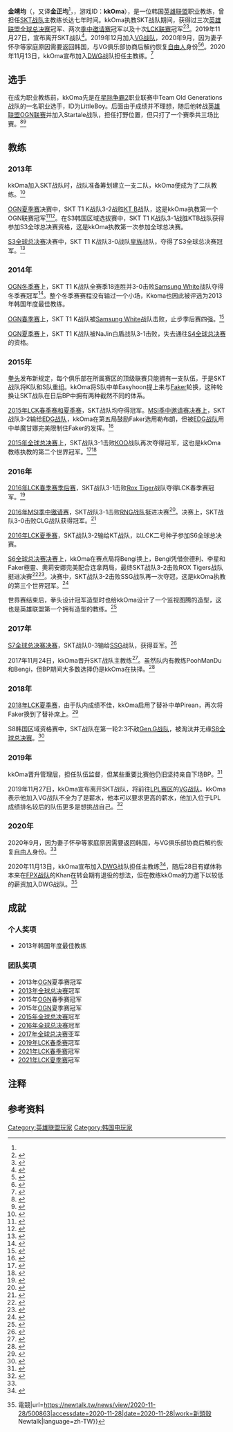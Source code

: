 {{NoteTA
| G1 = Games
| G2 = LOL
}}
{{Infobox Pro Gaming player|ID=kkOma|awards=|years6=2020年11月13日 - 现在|team5=[[VG电子竞技俱乐部|VG战队]]|years5=2019年12月 - 2020年9月|team4=[[T1_(电竞队伍)|SKT T1战队]]|years4=2017年 - 2019年11月27日|team3=[[T1_(电竞队伍)|SKT T1战队]]|years3=2014年 - 2017年|team2=[[T1_(电竞队伍)|SKT T1 K战队]]|years2=2012年 - 2014年|team1=[[StarTale|StarTale]]战队|years1=2011年10月 - 2012年4月|website=|earnings=|name=金靖均|games=[[英雄联盟|英雄联盟]]|coach=|league=|team=|role=教练、监督|nationality={{大韩民国}}|hometown=|birth_date={{birth date and age|1985|12|23}}|status=[[教练|教练]]|caption=|image=KkOma at 2015 League of Legends World Championship.jpg|name_trans={{lang|ko|김정균}}|team6=[[Damwon_Gaming|DWG战队]]}}

'''金靖均'''{{NoteTag|KeSPA韩国电竞协会微博官方账号翻译。<ref>{{Cite web|title=[2018 LCK 春季赛] @KT电子竞技俱乐部, KSV, @SKT_T1俱乐部, Jin Air Greenwings, @KING-ZONEDragonX俱乐部 第二轮比赛 出战名单|url=https://m.weibo.cn/detail/4377956409841123|accessdate=|author=Official_KeSPA|date=|format=|publisher=|language=|archiveurl=https://archive.today/20210110075556/https://m.weibo.cn/status/4209121210763166|archivedate=2021-01-10|dead-url=no}}</ref>}}（{{lang-ko|김정균}}，又译'''金正均'''<ref name=":0" />，{{bd|1985年|12月23日||}}，游戏ID：'''kkOma'''），是一位韩国[[英雄联盟|英雄联盟]]职业教练，曾担任[[T1_(電競隊伍)|SKT战队]]主教练长达七年时间。kkOma执教SKT战队期间，获得过三次[[英雄联盟全球总决赛|英雄联盟全球总决赛]]冠军、两次[[英雄联盟季中邀请赛|季中邀请赛]]冠军以及十次[[英雄联盟韩国冠军联赛|LCK联赛]]冠军<ref>{{Cite web|title=League of Legends: Searching for a new commander: The head coaches of the LCK "hot stove league"|url=https://www.invenglobal.com/articles/12628/searching-for-a-new-commander-the-head-coaches-of-the-lck-hot-stove-league|accessdate=2020-11-13|date=2020-11-02|work=InvenGlobal|language=en}}</ref><ref>{{Cite web|title=kkOma -- a reflection on SK Telecom's legendary, unbeatable brain|url=https://www.espn.com/esports/story/_/id/19424995/kkoma-reflection-sk-telecom-legendary-unbeatable-brain|accessdate=2020-11-13|date=2017-05-20|work=ESPN.com|language=en|archive-date=2021-03-21|archive-url=https://web.archive.org/web/20210321081505/https://www.espn.com/esports/story/_/id/19424995/kkoma-reflection-sk-telecom-legendary-unbeatable-brain|dead-url=no}}</ref>。2019年11月27日，宣布离开SKT战队<ref>{{Cite web|title=League of Legends: [Official] T1 Says Farewell to kkOma|url=https://www.invenglobal.com/articles/9804/official-t1-says-farewell-to-kkoma|accessdate=2020-11-22|date=2019-11-27|work=InvenGlobal|language=en|archive-date=2021-03-21|archive-url=https://web.archive.org/web/20210321081505/https://www.invenglobal.com/articles/9804/official-t1-says-farewell-to-kkoma|dead-url=no}}</ref>。2019年12月加入[[VG电子竞技俱乐部|VG战队]]，2020年9月，因为妻子怀孕等家庭原因需要返回韩国，与VG俱乐部协商后解约恢复[[自由人|自由人]]身份<ref name=":0">{{Cite web|title=VG：KkOma卸任战队主教练 恢复自由人身份|url=https://sports.sina.com.cn/esports/2020-09-10/doc-iivhuipp3594742.shtml|accessdate=2020-11-13|author=|date=2020-09-10|format=|publisher=新浪体育|language=|archive-date=2021-03-21|archive-url=https://web.archive.org/web/20210321081520/https://sports.sina.com.cn/esports/2020-09-10/doc-iivhuipp3594742.shtml|dead-url=no}}</ref><ref>{{Cite web|title=League of Legends: Vici Gaming parts ways with their head coach, kkOma|url=https://www.invenglobal.com/articles/12202/vici-gaming-parts-ways-with-their-head-coach-kkoma|accessdate=2020-11-22|date=2020-09-10|work=InvenGlobal|language=en|archive-date=2021-03-21|archive-url=https://web.archive.org/web/20210321081441/https://www.invenglobal.com/articles/12202/vici-gaming-parts-ways-with-their-head-coach-kkoma|dead-url=no}}</ref>。2020年11月13日，kkOma宣布加入[[Damwon_Gaming|DWG]]战队担任主教练。<ref>{{Cite web|title=Former SKT head coach Kkoma joins DAMWON Gaming ahead of 2021 season|url=https://dotesports.com/league-of-legends/news/former-skt-head-coach-kkoma-joins-damwon-gaming-ahead-of-2021-season|accessdate=2020-11-13|date=2020-11-13|last=Kelly|first=Michael|work=Dot Esports|language=en-US|archive-date=2021-03-21|archive-url=https://web.archive.org/web/20210321081441/https://dotesports.com/league-of-legends/news/former-skt-head-coach-kkoma-joins-damwon-gaming-ahead-of-2021-season|dead-url=no}}</ref>

== 选手 ==
在成为职业教练前，kkOma先是在[[星际争霸2|星际争霸2]]职业联赛中Team Old Generations战队的一名职业选手，ID为LittleBoy。后面由于成绩并不理想，随后他转战[[英雄联盟|英雄联盟]][[OGN|OGN联赛]]并加入Startale战队，担任打野位置，但只打了一个赛季共三场比赛。<ref>{{Cite web|title=스타테일 프로게임단, LoL 종목 창단|url=http://www.inven.co.kr/webzine/news/?news=39375|accessdate=2020-11-28|date=2011-10-21|work=www.inven.co.kr|archive-date=2021-03-21|archive-url=https://web.archive.org/web/20210321081457/https://static.marketinven.com/data/brand/2020/06/17/W3064JXNteXQxZwQJ0v0thrR3f5dZN7hBl9ab22U.jpg?RS=200x200&QT=100|dead-url=no}}</ref><ref>{{Cite web|title=스타테일 'LOL팀 선수 교체' 밝혀|url=http://www.inven.co.kr/webzine/news/?news=43941|accessdate=2020-11-28|date=2012-04-27|work=www.inven.co.kr|archive-date=2021-03-21|archive-url=https://web.archive.org/web/20210321081522/https://static.marketinven.com/data/custom_game_pc/thumbnail/2020/06/game_thumbnail_img_159228431001130.png?a=1|dead-url=no}}</ref>

== 教练 ==

=== 2013年 ===
kkOma加入SKT战队时，战队准备筹划建立一支二队，kkOma便成为了二队教练。<ref>{{Cite web|title=[SK텔레콤 우승] 김정균 코치 "죽도록 고생한 선수들 덕"|url=http://www.dailyesports.com/view.php?ud=2013083123154030007_27|accessdate=2020-11-28|date=2013-08-31|work=데일리e스포츠|language=ko|archive-date=2021-03-21|archive-url=https://web.archive.org/web/20210321081444/https://fonts.googleapis.com/css?family=Nanum+Gothic:400,700,800&subset=korean|dead-url=no}}</ref>

[[OGN|OGN夏季赛]]决赛中，SKT T1 K战队3-2战胜[[KT电子竞技俱乐部|KT B]]战队，这是kkOma执教第一个OGN联赛冠军<ref>{{Cite web|title=The Retrospective: SKT T1 vs. KT Bullets|url=https://www.thescoreesports.com/lol/news/3669-the-retrospective-skt-t-1-vs-kt-bullets|accessdate=2020-11-28|work=www.thescoreesports.com|language=en|archive-date=2021-03-21|archive-url=https://web.archive.org/web/20210321081514/https://www.thescoreesports.com/lol/news/3669-the-retrospective-skt-t-1-vs-kt-bullets|dead-url=no}}</ref><ref>{{Cite web|title=SK텔레콤, 복한규-조재환의 'ESG' 엽입해 LOL 팀 창단!|url=https://sports.news.naver.com/news.nhn?oid=236&aid=0000075248|accessdate=2020-11-28|work=sports.news.naver.com|language=ko|archive-date=2021-03-21|archive-url=https://web.archive.org/web/20210321081510/https://sports.news.naver.com/news.nhn?oid=236&aid=0000075248|dead-url=no}}</ref>。在S3韩国区域选拔赛中，SKT T1 K战队3-1战胜KTB战队获得参加S3全球总决赛资格，这是kkOma执教第一次参加全球总决赛。

[[英雄联盟全球总决赛|S3全球总决赛]]决赛中，SKT T1 K战队3-0战队[[RNG电子竞技俱乐部|皇族]]战队，夺得了S3全球总决赛冠军。<ref>{{Cite web|title=League Of Legends World Championship 2013: SKT Beats Royal Club|url=https://www.cinemablend.com/games/League-Legends-World-Championship-2013-SKT-Beats-Royal-Club-59644.html|accessdate=2020-11-13|date=2013-10-05|work=CINEMABLEND|archive-date=2021-03-21|archive-url=https://web.archive.org/web/20210321081515/https://www.cinemablend.com/games/League-Legends-World-Championship-2013-SKT-Beats-Royal-Club-59644.html|dead-url=no}}</ref>

=== 2014年 ===
[[OGN|OGN冬季赛]]上，SKT T1 K战队全赛季18连胜并3-0击败[[Samsung_White|Samsung White]]战队夺得冬季赛冠军<ref>{{Cite web|title='롤챔스 결승' 김정균 코치, 네티즌 "페이커 이상혁 미친듯이 훈련시킬 때 설마했는데…"|url=https://www.etoday.co.kr/news/view/859127|accessdate=2020-11-28|date=2014-01-25|work=이투데이|language=ko|archive-date=2021-03-21|archive-url=https://web.archive.org/web/20210321081510/https://www.etoday.co.kr/news/view/859127|dead-url=no}}</ref>。整个冬季赛赛程没有输过一个小场，Kkoma也因此被评选为2013年韩国年度最佳教练。

[[OGN|OGN春季赛]]上，SKT T1 K战队被[[Samsung_White|Samsung White]]战队击败，止步季后赛四强。<ref>{{Cite web|title=[TF롤드컵]삼성화이트, '페이커' 완벽 마크…2회 연속 롤드컵 진출|url=http://news.tf.co.kr/read/economy/1403056.htm|accessdate=2020-11-28|date=2014-08-27|last=tf.co.kr|work=더팩트|language=ko|archive-date=2021-03-21|archive-url=https://web.archive.org/web/20210321081454/https://deepdive.zum.com/widget/starter.js|dead-url=no}}</ref>

[[OGN|OGN夏季赛]]上，SKT T1 K战队被NaJin白盾战队3-1击败，失去通往[[英雄联盟2014赛季全球总决赛|S4全球总决赛]]的资格。

=== 2015年 ===
[[Riot_Games|拳头]]发布新规定，每个俱乐部在所属赛区的顶级联赛只能拥有一支队伍，于是SKT战队将K队和S队重组。kkOma将S队中单Easyhoon提上来与[[Faker|Faker]]轮换，这种轮换让SKT战队在日后BP中拥有两种截然不同的体系。

[[英雄联盟韩国冠军联赛|2015年LCK春季赛和夏季赛]]，SKT战队均夺得冠军。[[英雄联盟季中邀请赛|MSI季中邀请赛决赛上]]，SKT战队3-2输给[[EDG电子竞技俱乐部|EDG战队]]，kkOma在第五局鼓励Faker选用勒布朗{{NoteTag|在此前Faker的勒布朗整个赛程未尝一败。}}，但被[[EDG电子竞技俱乐部|EDG战队]]用中单魔甘娜完美限制住Faker的发挥。<ref>{{Cite web|title=Edward Gaming Beats SKT in Mid-Season Invitational|url=https://www.redbull.com/us-en/edward-gaming-beats-skt-in-mid-season-invitational|accessdate=2020-11-28|work=Red Bull|language=en|archive-date=2021-03-21|archive-url=https://web.archive.org/web/20210321081509/https://www.redbull.com/us-en/edward-gaming-beats-skt-in-mid-season-invitational|dead-url=no}}</ref>

[[英雄联盟2015赛季全球总决赛|2015年全球总决赛]]上，SKT战队3-1击败[[Rox_Tiger|KOO]]战队再次夺得冠军，这也是kkOma教练执教的第二个世界冠军。<ref>{{Cite web|title=Корейская команда SK Telecom T1 выиграла чемпионат мира по League Of Legends|url=https://www.eurosport.ru/e-sports/story_sto4973338.shtml|accessdate=2020-11-13|date=2015-10-31|work=Eurosport|language=ru|archive-date=2021-03-21|archive-url=https://web.archive.org/web/20210321081458/https://www.eurosport.ru/e-sports/story_sto4973338.shtml|dead-url=no}}</ref><ref>{{Cite web|title=The Birth of an eSports Dynasty: SKT T1 Win the 2015 League of Legends Worlds Championship|url=https://esports.inquirer.net/12102/the-birth-of-an-esports-dynasty-skt-t1-win-the-2015-league-of-legends-worlds-championship|accessdate=2020-11-28|last=INQUIRER.net|work=esports.inquirer.net|language=en|archive-date=2021-03-21|archive-url=https://web.archive.org/web/20210321081447/https://esports.inquirer.net/12102/the-birth-of-an-esports-dynasty-skt-t1-win-the-2015-league-of-legends-worlds-championship|dead-url=no}}</ref>

=== 2016年 ===
[[英雄联盟韩国冠军联赛|2016年LCK春季赛季后赛]]，SKT战队3-1击败[[Rox_Tiger|Rox Tiger]]战队夺得LCK春季赛冠军。<ref>{{Cite web|title=엔비디아, 프로게임단 ‘SKT T1’과 스폰서 계약 체결|url=http://www.epnc.co.kr/news/articleView.html?idxno=58744|accessdate=2020-11-14|date=2016-05-04|work=테크월드뉴스|language=ko|archive-date=2021-03-21|archive-url=https://web.archive.org/web/20210321081457/https://fonts.googleapis.com/css2?family=Noto+Sans+KR:wght@300;400;500;700&family=Roboto:wght@300;400;500;700&display=swap|dead-url=no}}</ref>

[[英雄联盟季中邀请赛|2016年MSI季中邀请赛]]，SKT战队3-1击败[[RNG电子竞技俱乐部|RNG战队]]挺进决赛<ref>{{Cite web|title=MSI季中冠军赛：RNG再败SKT无缘决赛 Faker发威-搜狐体育|url=https://sports.sohu.com/20160514/n449418124.shtml|accessdate=2020-11-14|work=sports.sohu.com|archive-date=2021-03-21|archive-url=https://web.archive.org/web/20210321081449/https://sports.sohu.com/20160514/n449418124.shtml|dead-url=no}}</ref>。决赛上，SKT战队3-0击败CLG战队获得冠军。<ref>{{Cite web|title=롤드컵-올스터전-MSI까지, SKT T1 '롤' 첫 그랜드슬램 달성|url=https://news.joins.com/article/20030967|accessdate=2020-11-14|date=2016-05-16|last=입력 2016.05.16 09:54|work=중앙일보|language=ko|archive-date=2021-03-21|archive-url=https://web.archive.org/web/20210321081521/https://news.joins.com/article/20030967|dead-url=no}}</ref>

[[英雄联盟韩国冠军联赛|2016年LCK夏季赛]]，SKT战队3-2输给KT战队，以LCK二号种子参加S6全球总决赛。

[[英雄联盟2016赛季全球总决赛|S6全球总决赛决赛]]上，kkOma在赛点局将Bengi换上，Bengi凭借奈德利、李星和Faker極靈、奧莉安娜完美配合连拿两局，最终SKT战队3-2击败ROX Tigers战队挺进决赛<ref>{{Cite web|title=Worlds: SKT defeats ROX in five games|url=https://www.espn.com/esports/story/_/id/17854447/2016-league-legends-world-championship-rox-tigers-vs-sk-telecom-t1-semifinal-recap|accessdate=2020-11-14|date=2016-10-22|work=ESPN.com|language=en|archive-date=2021-03-21|archive-url=https://web.archive.org/web/20210321081450/https://www.espn.com/esports/story/_/id/17854447/2016-league-legends-world-championship-rox-tigers-vs-sk-telecom-t1-semifinal-recap|dead-url=no}}</ref><ref>{{Cite web|title=Find out why Bengi is our MVP of Worlds 2016|url=https://www.redbull.com/my-en/bengi-is-our-mvp-of-worlds-2016|accessdate=2020-11-14|work=Red Bull|language=en|archive-date=2021-03-21|archive-url=https://web.archive.org/web/20210321081512/https://www.redbull.com/my-en/bengi-is-our-mvp-of-worlds-2016|dead-url=no}}</ref>。决赛中，SKT战队3-2击败SSG战队再一次夺冠，这是kkOma执教的第三个世界冠军。<ref>{{Cite web|title=Worlds: SKT clinches third world championship 3-2|url=https://www.espn.com/esports/story/_/id/17922352/2016-league-legends-world-championship-sk-telecom-t1-three-champion|accessdate=2020-11-14|date=2016-10-30|work=ESPN.com|language=en|archive-date=2021-03-21|archive-url=https://web.archive.org/web/20210321081452/https://www.espn.com/esports/story/_/id/17922352/2016-league-legends-world-championship-sk-telecom-t1-three-champion|dead-url=no}}</ref>

世界赛结束后，拳头设计冠军造型时也给kkOma设计了一个监视图腾的造型，这也是英雄联盟第一个拥有造型的教练。<ref>{{Cite web|title=League of Legends: Interview With 'SKT T1' Coach 'Kkoma': "I Want To Leave Behind My Legacy Within League."|url=https://www.invenglobal.com/articles/2146/interview-with-skt-t1-coach-kkoma-i-want-to-leave-behind-my-legacy-within-league|accessdate=2020-11-28|date=2017-06-15|work=InvenGlobal|language=en|archive-date=2021-03-21|archive-url=https://web.archive.org/web/20210321081453/https://www.invenglobal.com/articles/2146/interview-with-skt-t1-coach-kkoma-i-want-to-leave-behind-my-legacy-within-league|dead-url=no}}</ref>

=== 2017年 ===
[[英雄联盟2017赛季全球总决赛|S7全球总决赛决赛]]，SKT战队0-3输给[[Gen.G|SSG]]战队，获得亚军。<ref>{{Cite web|title=LOL赛场上的王力宏！他成SKT王朝的奠基者_体育_腾讯网|url=https://sports.qq.com/a/20171105/018419.htm|accessdate=2020-11-28|work=sports.qq.com|archive-date=2021-03-21|archive-url=https://web.archive.org/web/20210321081455/https://sports.qq.com/a/20171105/018419.htm|dead-url=no}}</ref>

2017年11月24日，kkOma晋升SKT战队主教练<ref>{{Cite web|title=‘League of Legends’: SKT T1 promove kkOma e renova contrato de cinco jogadores|url=http://espn.com.br/noticia/745474_league-of-legends-skt-t1-promove-kkoma-e-renova-contrato-de-cinco-jogadores|accessdate=2020-11-28|work=ESPN|language=pt|archive-date=2021-03-21|archive-url=https://web.archive.org/web/20210321081459/https://tag.navdmp.com/tm23572.js|dead-url=no}}</ref>。虽然队内有教练PoohManDu和Bengi，但BP期间大多数选择仍是kkOma在抉择。<ref>{{Cite web|title=League of Legends: The Descent of SKT: Can Head Coach kkOma Rejuvenate the Team?|url=https://www.invenglobal.com/articles/4585/the-descent-of-skt-can-head-coach-kkoma-rejuvenate-the-team|accessdate=2020-11-28|date=2018-03-16|work=InvenGlobal|language=en|archive-date=2021-03-21|archive-url=https://web.archive.org/web/20210321081458/https://www.invenglobal.com/articles/4585/the-descent-of-skt-can-head-coach-kkoma-rejuvenate-the-team|dead-url=no}}</ref>

=== 2018年 ===
[[英雄联盟韩国冠军联赛|2018年LCK夏季赛]]，由于队内成绩不佳，kkOma启用了替补中单Pirean，再次将Faker换到了替补席上。<ref>{{Cite web|title=With Faker benched, SKT searches for identity|url=https://www.espn.com/esports/story/_/id/24260217/with-faker-benched-skt-searches-identity|accessdate=2020-11-28|date=2018-08-02|work=ESPN.com|language=en|archive-date=2021-03-21|archive-url=https://web.archive.org/web/20210321081518/https://www.espn.com/esports/story/_/id/24260217/with-faker-benched-skt-searches-identity|dead-url=no}}</ref>

S8韩国区域资格赛中，SKT战队在第一轮2:3不敌[[Gen.G|Gen.G战队]]，被淘汰并无缘[[英雄联盟2018赛季全球总决赛|S8全球总决赛]]。<ref>{{Cite web|title=SKT T1 fails to qualify for Worlds for the first time|url=https://www.dailyesports.gg/skt-t1-gen-g-fails-qualify-worlds/|accessdate=2020-11-28|date=2018-09-12|work=Daily Esports|language=en-US|archive-date=2021-03-21|archive-url=https://web.archive.org/web/20210321081500/https://www.dailyesports.gg/skt-t1-gen-g-fails-qualify-worlds/|dead-url=no}}</ref>

=== 2019年 ===
kkOma晋升管理层，担任队伍监督，但某些重要比赛他仍旧坚持亲自下场BP。<ref>{{Cite web|title=三冠王教練 kkOma 親自督軍！Faker 遭更換下場|url=https://exp.gg/zh_tw/112563|accessdate=2020-11-28|date=2019-06-24|work=EXP.GG|language=en-US}}</ref>

2019年11月27日，kkOma宣布离开SKT战队，将前往[[英雄聯盟職業聯賽|LPL赛区]]的[[VG电子竞技俱乐部|VG战队]]。kkOma表示他加入VG战队不全为了是薪水，他本可以要求更高的薪水，他加入位于LPL成绩排名较后的队伍更多是想挑战自己。<ref>{{Cite web|title=League of Legends: [Interview] VG kkOma: “I want to find and properly nurture rookies with potential, so that even after 2-3 years, the team can sustain itself.”|url=https://www.invenglobal.com/articles/9983/interview-vg-kkoma-i-want-to-find-and-properly-nurture-rookies-with-potential-so-that-even-after-2-3-years-the-team-can-sustain-itself|accessdate=2020-11-28|date=2019-12-18|work=InvenGlobal|language=en}}</ref>

=== 2020年 ===

2020年9月，因为妻子怀孕等家庭原因需要返回韩国，与VG俱乐部协商后解约恢复[[自由人|自由人]]身份。<ref name=":0" />

2020年11月13日，kkOma宣布加入[[Damwon_Gaming|DWG]]战队担任主教练<ref>{{Cite web|title=DAMWON Gaming adds former T1 coach kkOma after Worlds victory - LoL - News|url=https://win.gg/news/6154/damwon-gaming-adds-former-t1-coach-kkoma-after-worlds-victory|accessdate=2020-11-28|last=Moncav|first=Melany|work=WIN.gg|language=en}}</ref>，随后28日有媒体称本来在[[FPX电子竞技俱乐部|FPX战队]]的Khan在转会期有退役的想法，但在教练kkOma的力邀下以较低的薪资加入DWG战队。<ref>{{Cite web|title=《英雄聯盟》kkOma力邀！ Khan簽約DWG {{!}} 電競|url=https://newtalk.tw/news/view/2020-11-28/500863|accessdate=2020-11-28|date=2020-11-28|work=新頭殼 Newtalk|language=zh-TW}}</ref>

== 成就 ==

=== 个人奖项 ===

*2013年韩国年度最佳教练

=== 团队奖项 ===

* 2013年[[OGN|OGN]]夏季赛冠军
* [[英雄联盟全球总决赛|2013年全球总决赛]]冠军
* 2015年[[OGN|OGN]]春季赛冠军
* 2015年[[OGN|OGN]]夏季赛冠军
* [[英雄联盟2015赛季全球总决赛|2015年]][[英雄联盟全球总决赛|全球总决赛]]冠军
*[[英雄联盟2016赛季全球总决赛|2016年全球总决赛]]冠军
*[[英雄联盟2017赛季全球总决赛|2017年全球总决赛]]亚军
* [[英雄联盟韩国冠军联赛|2019年LCK春季赛]]冠军
* [[英雄联盟韩国冠军联赛|2021年LCK春季赛]]冠军
* [[英雄联盟韩国冠军联赛|2021年LCK夏季赛]]冠军

== 注释 ==
{{noteFoot}}

== 参考资料 ==
{{reflist|2}}

[[Category:英雄联盟玩家|Category:英雄联盟玩家]]
[[Category:韩国电玩家|Category:韩国电玩家]]